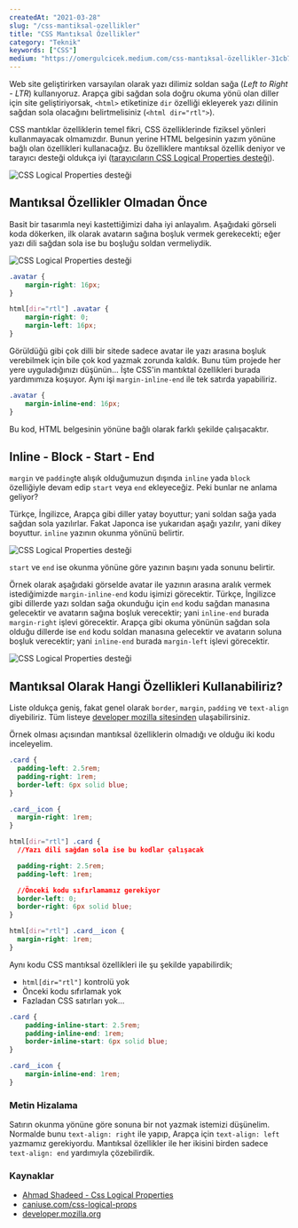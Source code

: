 ```yaml
---
createdAt: "2021-03-28"
slug: "/css-mantiksal-ozellikler"
title: "CSS Mantıksal Özellikler"
category: "Teknik"
keywords: ["CSS"]
medium: "https://omergulcicek.medium.com/css-mantıksal-özellikler-31cb73ea4473"
---
```


Web site geliştirirken varsayılan olarak yazı dilimiz soldan sağa (_Left to Right - LTR_) kullanıyoruz. Arapça gibi sağdan sola doğru okuma yönü olan diller için site geliştiriyorsak, `<html>` etiketinize `dir` özelliği ekleyerek yazı dilinin sağdan sola olacağını belirtmelisiniz (`<html dir="rtl">`).

CSS mantıklar özelliklerin temel fikri, CSS özelliklerinde fiziksel yönleri kullanmayacak olmamızdır. Bunun yerine HTML belgesinin yazım yönüne bağlı olan özellikleri kullanacağız. Bu özelliklere mantıksal özellik deniyor ve tarayıcı desteği oldukça iyi (<a href="https://caniuse.com/css-logical-props" target="_blank" rel="noreferrer noopener">tarayıcıların CSS Logical Properties desteği</a>).

![CSS Logical Properties desteği](/blog/2021-03-28/css-logical-properties.png)

## Mantıksal Özellikler Olmadan Önce

Basit bir tasarımla neyi kastettiğimizi daha iyi anlayalım. Aşağıdaki görseli koda dökerken, ilk olarak avatarın sağına boşluk vermek gerekecekti; eğer yazı dili sağdan sola ise bu boşluğu soldan vermeliydik.

![CSS Logical Properties desteği](/blog/2021-03-28/ltr-rtl.jpg)

```css
.avatar {
	margin-right: 16px;
}

html[dir="rtl"] .avatar {
	margin-right: 0;
	margin-left: 16px;
}
```

Görüldüğü gibi çok dilli bir sitede sadece avatar ile yazı arasına boşluk verebilmek için bile çok kod yazmak zorunda kaldık. Bunu tüm projede her yere uyguladığınızı düşünün... İşte CSS'in mantıktal özellikleri burada yardımımıza koşuyor. Aynı işi `margin-inline-end` ile tek satırda yapabiliriz.

```css
.avatar {
	margin-inline-end: 16px;
}
```

Bu kod, HTML belgesinin yönüne bağlı olarak farklı şekilde çalışacaktır.

## Inline - Block - Start - End

`margin` ve `padding`te alışık olduğumuzun dışında `inline` yada `block` özelliğiyle devam edip `start` veya `end` ekleyeceğiz. Peki bunlar ne anlama geliyor?

Türkçe, İngilizce, Arapça gibi diller yatay boyuttur; yani soldan sağa yada sağdan sola yazılırlar. Fakat Japonca ise yukarıdan aşağı yazılır, yani dikey boyuttur. `inline` yazının okunma yönünü belirtir.

![CSS Logical Properties desteği](/blog/2021-03-28/inline-block.jpg)

`start` ve `end` ise okunma yönüne göre yazının başını yada sonunu belirtir.

Örnek olarak aşağıdaki görselde avatar ile yazının arasına aralık vermek istediğimizde `margin-inline-end` kodu işimizi görecektir. Türkçe, İngilizce gibi dillerde yazı soldan sağa okunduğu için `end` kodu sağdan manasına gelecektir ve avatarın sağına boşluk verecektir; yani `inline-end` burada `margin-right` işlevi görecektir. Arapça gibi okuma yönünün sağdan sola olduğu dillerde ise `end` kodu soldan manasına gelecektir ve avatarın soluna boşluk verecektir; yani `inline-end` burada `margin-left` işlevi görecektir.

![CSS Logical Properties desteği](/blog/2021-03-28/margin-inline-end.jpg)

## Mantıksal Olarak Hangi Özellikleri Kullanabiliriz?

Liste oldukça geniş, fakat genel olarak `border`, `margin`, `padding` ve `text-align` diyebiliriz. Tüm listeye <a href="https://developer.mozilla.org/en-US/docs/Web/CSS/CSS_Logical_Properties#reference" target="_blank" rel="noreferrer noopener">developer mozilla sitesinden</a> ulaşabilirsiniz.

Örnek olması açısından mantıksal özelliklerin olmadığı ve olduğu iki kodu inceleyelim.

```css
.card {
  padding-left: 2.5rem;
  padding-right: 1rem;
  border-left: 6px solid blue;
}

.card__icon {
  margin-right: 1rem;
}

html[dir="rtl"] .card {
  //Yazı dili sağdan sola ise bu kodlar çalışacak

  padding-right: 2.5rem;
  padding-left: 1rem;

  //Önceki kodu sıfırlamamız gerekiyor
  border-left: 0;
  border-right: 6px solid blue;
}

html[dir="rtl"] .card__icon {
  margin-right: 1rem;
}
```

Aynı kodu CSS mantıksal özellikleri ile şu şekilde yapabilirdik;

- `html[dir="rtl"]` kontrolü yok
- Önceki kodu sıfırlamak yok
- Fazladan CSS satırları yok...

```css
.card {
	padding-inline-start: 2.5rem;
	padding-inline-end: 1rem;
	border-inline-start: 6px solid blue;
}

.card__icon {
	margin-inline-end: 1rem;
}
```

### Metin Hizalama

Satırın okunma yönüne göre sonuna bir not yazmak istemizi düşünelim. Normalde bunu `text-align: right` ile yapıp, Arapça için `text-align: left` yazmamız gerekiyordu. Mantıksal özellikler ile her ikisini birden sadece `text-align: end` yardımıyla çözebilirdik.

### Kaynaklar

- <a href="https://ishadeed.com/article/css-logical-properties/" target="_blank" rel="noreferrer noopener">Ahmad Shadeed - Css Logical Properties</a>
- <a href="https://caniuse.com/css-logical-props" target="_blank" rel="noreferrer noopener">caniuse.com/css-logical-props</a>
- <a href="https://developer.mozilla.org/en-US/docs/Web/CSS/CSS_Logical_Properties#reference" target="_blank" rel="noreferrer noopener">developer.mozilla.org</a>
